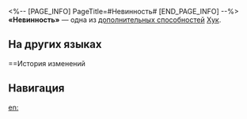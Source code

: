 <%-- [PAGE_INFO]
PageTitle=#Невинность#
[END_PAGE_INFO] --%>
{{Навык Инфобокс
|Название         = Невинность
|Изображение      = След Невинность.png
|Персонаж         = Хук
|Тип              = Доп. способность
|Возвышение       = 2
|Длительность     = 
|Описание         = Хук восстанавливает 5% НР каждый раз, когда срабатывает её талант.
|Свойство1        = 
|Масштабирование1 = 
}}
'''«Невинность»''' — одна из [[дополнительная способность|дополнительных способностей]] [[Хук]].

==На других языках==
{{На других языках
|en   = Innocence
|zhs  = 童真
|zht  = 童真
|ja   = {{Rubi|子供心|こどもごころ}}
|ko   = 천진
|es   = Inocencia
|fr   = Innocence
|ru   = Невинность
|th   = Innocence
|vi   = Chất Phác
|de   = Unschuld
|id   = Innocence
|pt   = Inocência
}}

==История изменений
{{История изменений|3.5}}

==Навигация==
{{Навык Навбокс|Хук}}

[[en:]]